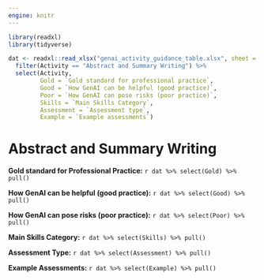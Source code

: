 ```yaml
---
engine: knitr
---
```


```r
library(readxl)
library(tidyverse)

dat <- readxl::read_xlsx("genai_activity_guidance_table.xlsx", sheet = 1) %>%
  filter(Activity == "Abstract and Summary Writing") %>%
  select(Activity, 
         Gold = `Gold standard for professional practice`,
         Good = `How GenAI can be helpful (good practice)`,
         Poor = `How GenAI can pose risks (poor practice)`,
         Skills = `Main Skills Category`, 
         Assessment = `Assessment type`,
         Example = `Example assessments`)


```

# Abstract and Summary Writing

**Gold standard for Professional Practice:** `r dat %>% select(Gold) %>% pull()`

**How GenAI can be helpful (good practice):** `r dat %>% select(Good) %>% pull()`

**How GenAI can pose risks (poor practice):** `r dat %>% select(Poor) %>% pull()`

**Main Skills Category:** `r dat %>% select(Skills) %>% pull()`

**Assessment Type:** `r dat %>% select(Assessment) %>% pull()`

**Example Assessments:** `r dat %>% select(Example) %>% pull()`
